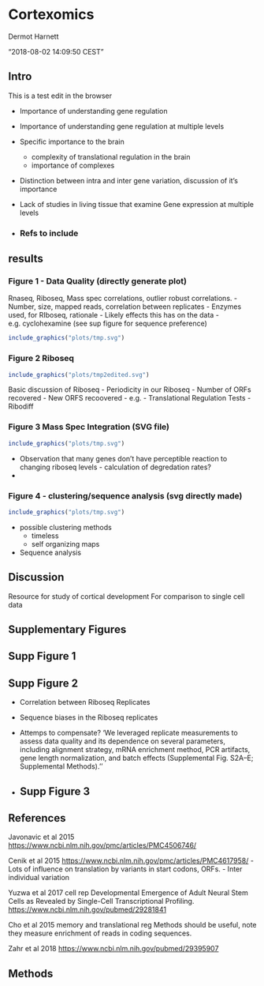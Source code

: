 Cortexomics
================
Dermot Harnett


"2018-08-02 14:09:50 CEST"

## Intro

This is a test edit in the browser

  - Importance of understanding gene regulation

  - Importance of understanding gene regulation at multiple levels

  - Specific importance to the brain
    
      - complexity of translational regulation in the brain
      - importance of complexes

  - Distinction between intra and inter gene variation, discussion of
    it’s importance

  - Lack of studies in living tissue that examine Gene expression at
    multiple levels

  - 
### Refs to include

## results

### Figure 1 - Data Quality (directly generate plot)

Rnaseq, Riboseq, Mass spec correlations, outlier robust correlations. -
Number, size, mapped reads, correlation between replicates - Enzymes
used, for RIboseq, rationale - Likely effects this has on the data -
e.g. cyclohexamine (see sup figure for sequence
preference)

``` r
include_graphics("plots/tmp.svg")
```

### Figure 2 Riboseq

``` r
include_graphics("plots/tmp2edited.svg")
```
Basic discussion of Riboseq - Periodicity in our Riboseq - Number of
ORFs recovered - New ORFS recoovered - e.g. - Translational Regulation
Tests -
Ribodiff

### Figure 3 Mass Spec Integration (SVG file)

``` r
include_graphics("plots/tmp.svg")
```

- Observation that many genes don’t have perceptible reaction to
changing riboseq levels - calculation of degredation rates?
-

### Figure 4 - clustering/sequence analysis (svg directly made)

``` r
include_graphics("plots/tmp.svg")
```

  - possible clustering methods
      - timeless
      - self organizing maps
  - Sequence analysis

## Discussion

Resource for study of cortical development For comparison to single cell
data

## Supplementary Figures

## Supp Figure 1

## Supp Figure 2

  - Correlation between Riboseq Replicates

  - Sequence biases in the Riboseq replicates

  - Attemps to compensate? ‘We leveraged replicate measurements to
    assess data quality and its dependence on several parameters,
    including alignment strategy, mRNA enrichment method, PCR artifacts,
    gene length normalization, and batch effects (Supplemental Fig.
    S2A–E; Supplemental Methods).’’

  - 
## Supp Figure 3

## References

Javonavic et al 2015
<https://www.ncbi.nlm.nih.gov/pmc/articles/PMC4506746/>

Cenik et al 2015 <https://www.ncbi.nlm.nih.gov/pmc/articles/PMC4617958/>
- Lots of influence on translation by variants in start codons, ORFs. -
Inter individual variation

Yuzwa et al 2017 cell rep Developmental Emergence of Adult Neural Stem
Cells as Revealed by Single-Cell Transcriptional Profiling.
<https://www.ncbi.nlm.nih.gov/pubmed/29281841>

Cho et al 2015 memory and translational reg Methods should be useful,
note they measure enrichment of reads in coding sequences.

Zahr et al 2018 <https://www.ncbi.nlm.nih.gov/pubmed/29395907>

## Methods
